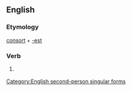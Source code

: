 ==English==

===Etymology===
[[consort]] + [[-est]]

===Verb===
{{infl|en|verb form}}

# {{archaic}} {{form of|Second-person singular simple present form|consort}}

[[Category:English second-person singular forms]]